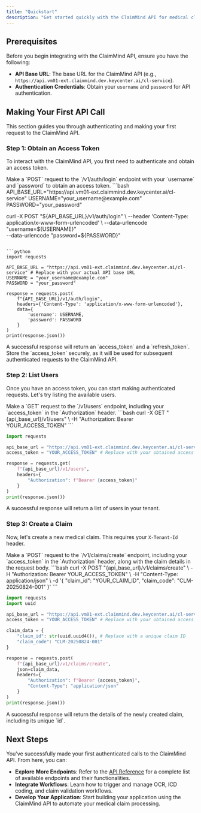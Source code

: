 ```yaml
---
title: "Quickstart"
description: "Get started quickly with the ClaimMind API for medical claim processing."
---
```


## Prerequisites

Before you begin integrating with the ClaimMind API, ensure you have the following:

*   **API Base URL**: The base URL for the ClaimMind API (e.g., `https://api.vm01-ext.claimmind.dev.keycenter.ai/cl-service`).
*   **Authentication Credentials**: Obtain your `username` and `password` for API authentication.

## Making Your First API Call

This section guides you through authenticating and making your first request to the ClaimMind API.

### Step 1: Obtain an Access Token

To interact with the ClaimMind API, you first need to authenticate and obtain an access token.

<Steps>
<Step title="Send a login request">
Make a `POST` request to the `/v1/auth/login` endpoint with your `username` and `password` to obtain an access token.

<CodeGroup>
```bash
API_BASE_URL="https://api.vm01-ext.claimmind.dev.keycenter.ai/cl-service"
USERNAME="your_username@example.com"
PASSWORD="your_password"

curl -X POST "${API_BASE_URL}/v1/auth/login" \
--header 'Content-Type: application/x-www-form-urlencoded' \
--data-urlencode "username=${USERNAME}" \
--data-urlencode "password=${PASSWORD}"
```

```python
import requests

API_BASE_URL = "https://api.vm01-ext.claimmind.dev.keycenter.ai/cl-service" # Replace with your actual API base URL
USERNAME = "your_username@example.com"
PASSWORD = "your_password"

response = requests.post(
    f"{API_BASE_URL}/v1/auth/login",
    headers={'Content-Type': 'application/x-www-form-urlencoded'},
    data={
        'username': USERNAME,
        'password': PASSWORD
    }
)
print(response.json())
```
</CodeGroup>

<Check>
A successful response will return an `access_token` and a `refresh_token`. Store the `access_token` securely, as it will be used for subsequent authenticated requests to the ClaimMind API.
</Check>
</Step>
</Steps>

### Step 2: List Users

Once you have an access token, you can start making authenticated requests. Let's try listing the available users.

<Steps>
<Step title="Send a request to list users">
Make a `GET` request to the `/v1/users` endpoint, including your `access_token` in the `Authorization` header.

<CodeGroup>
```bash
curl -X GET "{api_base_url}/v1/users" \
-H "Authorization: Bearer YOUR_ACCESS_TOKEN"
```

```python
import requests

api_base_url = "https://api.vm01-ext.claimmind.dev.keycenter.ai/cl-service" # Replace with your actual API base URL
access_token = "YOUR_ACCESS_TOKEN" # Replace with your obtained access token

response = requests.get(
    f"{api_base_url}/v1/users",
    headers={
        "Authorization": f"Bearer {access_token}"
    }
)
print(response.json())
```
</CodeGroup>

<Check>
A successful response will return a list of users in your tenant.
</Check>
</Step>
</Steps>

### Step 3: Create a Claim

Now, let's create a new medical claim. This requires your `X-Tenant-Id` header.

<Steps>
<Step title="Send a request to create a claim">
Make a `POST` request to the `/v1/claims/create` endpoint, including your `access_token` in the `Authorization` header, along with the claim details in the request body.

<CodeGroup>
```bash
curl -X POST "{api_base_url}/v1/claims/create" \
-H "Authorization: Bearer YOUR_ACCESS_TOKEN" \
-H "Content-Type: application/json" \
-d '{
  "claim_id": "YOUR_CLAIM_ID",
  "claim_code": "CLM-20250824-001"
}'
```

```python
import requests
import uuid

api_base_url = "https://api.vm01-ext.claimmind.dev.keycenter.ai/cl-service" # Replace with your actual API base URL
access_token = "YOUR_ACCESS_TOKEN" # Replace with your obtained access token

claim_data = {
    "claim_id": str(uuid.uuid4()), # Replace with a unique claim ID
    "claim_code": "CLM-20250824-001"
}

response = requests.post(
    f"{api_base_url}/v1/claims/create",
    json=claim_data,
    headers={
        "Authorization": f"Bearer {access_token}",
        "Content-Type": "application/json"
    }
)
print(response.json())
```
</CodeGroup>

<Check>
A successful response will return the details of the newly created claim, including its unique `id`.
</Check>
</Step>
</Steps>

## Next Steps

You've successfully made your first authenticated calls to the ClaimMind API. From here, you can:

*   **Explore More Endpoints**: Refer to the [API Reference](/api-reference/introduction) for a complete list of available endpoints and their functionalities.
*   **Integrate Workflows**: Learn how to trigger and manage OCR, ICD coding, and claim validation workflows.
*   **Develop Your Application**: Start building your application using the ClaimMind API to automate your medical claim processing.
